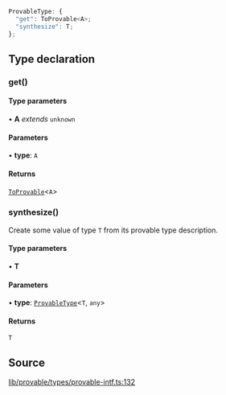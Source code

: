 ```ts
ProvableType: {
  "get": ToProvable<A>;
  "synthesize": T;
};
```

## Type declaration

### get()

#### Type parameters

• **A** *extends* `unknown`

#### Parameters

• **type**: `A`

#### Returns

[`ToProvable`](../type-aliases/ToProvable.mdx)\<`A`\>

### synthesize()

Create some value of type `T` from its provable type description.

#### Type parameters

• **T**

#### Parameters

• **type**: [`ProvableType`](../type-aliases/ProvableType.mdx)\<`T`, `any`\>

#### Returns

`T`

## Source

[lib/provable/types/provable-intf.ts:132](https://github.com/o1-labs/o1js/blob/6ebbc23710f6de023fea6d83dc93c5a914c571f2/src/lib/provable/types/provable-intf.ts#L132)
